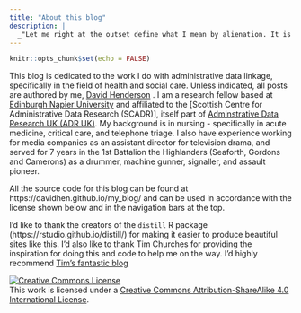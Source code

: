 ```yaml
---
title: "About this blog"
description: |
  _"Let me right at the outset define what I mean by alienation. It is the cry of men who feel themselves victims of blind economic forces beyond their control. It is the frustration of ordinary people excluded from the processes of decision making. The feeling of despair and  hopelessness that pervades people who feel with justification they have no real say in shaping or determining their own destinies._<br><br> _Many may not have rationalised it. May not even understand, may not be able to articulate it. But they feel it. It therefore conditions and colours their social attitudes."_<br>--James Reid, Rectorial address to the University of Glasgow, 1972.
---
```


```r
knitr::opts_chunk$set(echo = FALSE)
```

This blog is dedicated to the work I do with administrative data linkage, specifically in the field of health and social care. Unless indicated, all posts are authored by me, [David Henderson](https://www.davidhen.com/) . I am a research fellow based at [Edinburgh Napier University](https://www.napier.ac.uk/) and affiliated to the [Scottish Centre for Administrative Data Research (SCADR)], itself part of [Adminstrative Data Research UK (ADR UK)](https://www.adruk.org/). My background is in nursing - specifically in acute medicine, critical care, and telephone triage. I also have experience working for media companies as an assistant director for television drama, and served for 7 years in the 1st Battalion the Highlanders (Seaforth, Gordons and Camerons) as a drummer, machine gunner, signaller, and assault pioneer.

All the source code for this blog can be found at https://davidhen.github.io/my_blog/ and can be used in accordance with the license shown below and in the navigation bars at the top. 

I'd like to thank the creators of the `distill` R package (https://rstudio.github.io/distill/) for making it easier to produce beautiful sites like this. I'd also like to thank Tim Churches for providing the inspiration for doing this and code to help me on the way. I'd highly recommend [Tim's fantastic blog](https://timchurches.github.io/blog/)

<a rel="license" href="http://creativecommons.org/licenses/by-sa/4.0/"><img alt="Creative Commons License" style="border-width:0" src="https://i.creativecommons.org/l/by-sa/4.0/88x31.png" /></a><br />This work is licensed under a <a rel="license" href="http://creativecommons.org/licenses/by-sa/4.0/">Creative Commons Attribution-ShareAlike 4.0 International License</a>.




